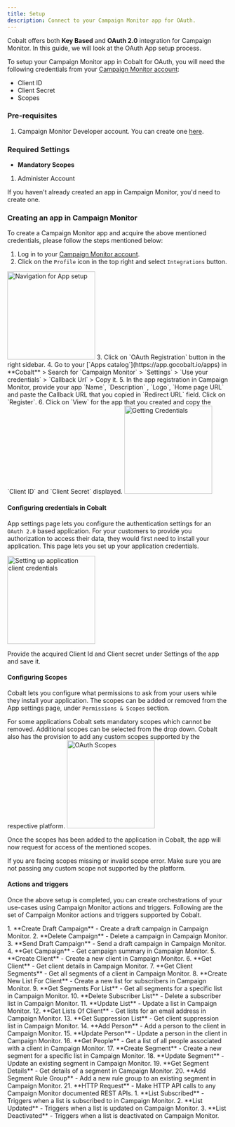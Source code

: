 ```yaml
---
title: Setup
description: Connect to your Campaign Monitor app for OAuth.
---
```

Cobalt offers both **Key Based** and **OAuth 2.0** integration for Campaign Monitor. In this guide, we will look at the OAuth App setup process.

To setup your Campaign Monitor app in Cobalt for OAuth, you will need the following credentials from your [Campaign Monitor account](https://login.createsend.com/l):
- Client ID
- Client Secret
- Scopes

### Pre-requisites

1. Campaign Monitor Developer account. You can create one [here](https://www.campaignmonitor.com/signup/).

### Required Settings

* **Mandatory Scopes** 
1. Administer Account

<Info>If you haven't already created an app in Campaign Monitor, you'd need to create one.</Info>

### Creating an app in Campaign Monitor

To create a Campaign Monitor app and acquire the above mentioned credentials, please follow the steps mentioned below:

1. Log in to your [Campaign Monitor account](https://login.createsend.com/l).
2. Click on the `Profile` icon in the top right and select `Integrations` button.
<img height="200" src="/images/Campaignmonitor/cm_navigation.png" alt="Navigation for App setup"/>
3. Click on `OAuth Registration` button in the right sidebar.
4. Go to your [`Apps catalog`](https://app.gocobalt.io/apps) in **Cobalt** > Search for `Campaign Monitor` > `Settings` > `Use your credentials` > `Callback Url` > Copy it.
5. In the app registration in Campaign Monitor, provide your app `Name`, `Description` , `Logo`, `Home page URL` and paste the Callback URL that you copied in `Redirect URL` field. Click on `Register`.
6. Click on `View` for the app that you created and copy the `Client ID` and `Client Secret` displayed.
<img height="200" src="/images/Campaignmonitor/cm_credentials.png" alt="Getting Credentials"/>

#### Configuring credentials in Cobalt
App settings page lets you configure the authentication settings for an `OAuth 2.0` based application. For your customers to provide you authorization to access their data,
they would first need to install your application. This page lets you set up your application credentials.

<img height="200" src="/images/Campaignmonitor/cm_cobalt.png" alt="Setting up application client credentials"/>

Provide the acquired Client Id and Client secret under Settings of the app and save it.

#### Configuring Scopes
Cobalt lets you configure what permissions to ask from your users while they install your application. The scopes can be added or removed from the App settings page, under `Permissions & Scopes`
section. 

For some applications Cobalt sets mandatory scopes which cannot be removed. Additional scopes can be selected from the drop down. Cobalt also has the provision to add any 
custom scopes supported by the respective platform.
<img height="200" src="/images/Campaignmonitor/cm_scopes.png" alt="OAuth Scopes"/>

Once the scopes has been added to the application in Cobalt, the app will now request for access of the mentioned scopes.

<Warning>
If you are facing scopes missing or invalid scope error. Make sure you are not passing any custom scope not supported by the platform.
</Warning>

#### Actions and triggers
Once the above setup is completed, you can create orchestrations of your use-cases using Campaign Monitor actions and triggers. Following are the set of Campaign Monitor actions and triggers
supported by Cobalt.

<Tabs>
  <Tab title="Actions">
  <AccordionGroup>
  <Accordion title="Campaign">
     1. **Create Draft Campaign** - Create a draft campaign in Campaign Monitor.
     2. **Delete Campaign** - Delete a campaign in Campaign Monitor.
     3. **Send Draft Campaign** - Send a draft campaign in Campaign Monitor.
     4. **Get Campaign** - Get campaign summary in Campaign Monitor.
     </Accordion>
     <Accordion title="Client">
     5. **Create Client** - Create a new client in Campaign Monitor.
     6. **Get Client** - Get client details in Campaign Monitor.
     7. **Get Client Segments** - Get all segments of a client in Campaign Monitor.
      </Accordion>
     <Accordion title="List">
     8. **Create New List For Client** - Create a new list for subscribers in Campaign Monitor.
     9. **Get Segments For List** - Get all segments for a specific list in Campaign Monitor.
     10. **Delete Subscriber List** - Delete a subscriber list in Campaign Monitor.
     11. **Update List** - Update a list in Campaign Monitor.
     12. **Get Lists Of Client** - Get lists for an email address in Campaign Monitor.
     13. **Get Suppression List** - Get client suppression list in Campaign Monitor.
      </Accordion>
     <Accordion title="Person">
     14. **Add Person** - Add a person to the client in Campaign Monitor.
     15. **Update Person** - Update a person in the client in Campaign Monitor.
     16. **Get People** - Get a list of all people associated with a client in Campaign Monitor.
      </Accordion>
     <Accordion title="Segment">
     17. **Create Segment** - Create a new segment for a specific list in Campaign Monitor.
     18. **Update Segment** - Update an existing segment in Campaign Monitor.
     19. **Get Segment Details** - Get details of a segment in Campaign Monitor.
     20. **Add Segment Rule Group** - Add a new rule group to an existing segment in Campaign Monitor.
    </Accordion>
     <Accordion title="Others">
     21. **HTTP Request** - Make HTTP API calls to any Campaign Monitor documented REST APIs.
      </Accordion>
    </AccordionGroup>
  </Tab>
  
  <Tab title="Triggers">
         1. **List Subscribed** - Triggers when a list is subscribed to in Campaign Monitor.
         2. **List Updated** - Triggers when a list is updated on Campaign Monitor.
         3. **List Deactivated** - Triggers when a list is deactivated on Campaign Monitor.
  </Tab>
</Tabs>